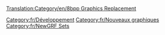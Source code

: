 [[Translation:Category/en/8bpp Graphics Replacement]]
{{en/Bilingual box| Fr
| ---.
| ''Pages involved with the 8bpp graphics replacement project, "OpenGFX". Main page: [[fr/Archive/Community/Remplacement de graphiques|Graphics Replacement]].''}}

[[Category:fr/Développement]]
[[Category:fr/Nouveaux graphiques]]
[[Category:fr/NewGRF Sets]]